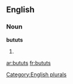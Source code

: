 
==English==

===Noun===
'''bututs'''

# {{plural of|[[butut]]}}

[[Category:English plurals]]

[[ar:bututs]]
[[fr:bututs]]